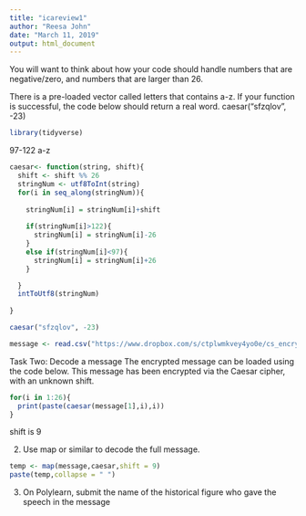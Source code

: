 ```yaml
---
title: "icareview1"
author: "Reesa John"
date: "March 11, 2019"
output: html_document
---
```


You will want to think about how your code should handle numbers that are negative/zero, and
numbers that are larger than 26.

There is a pre-loaded vector called letters that contains a-z.
If your function is successful, the code below should return a real word.
caesar("sfzqlov", -23)
```r
library(tidyverse)
```

97-122 a-z
```r
caesar<- function(string, shift){
  shift <- shift %% 26
  stringNum <- utf8ToInt(string)
  for(i in seq_along(stringNum)){
    
    stringNum[i] = stringNum[i]+shift
    
    if(stringNum[i]>122){
      stringNum[i] = stringNum[i]-26  
    }
    else if(stringNum[i]<97){
      stringNum[i] = stringNum[i]+26
    }

  }
  intToUtf8(stringNum)
  
}

caesar("sfzqlov", -23)
```

```r
message <- read.csv("https://www.dropbox.com/s/ctplwmkvey4yo0e/cs_encrypted.txt?dl=1",stringsAsFactors = FALSE, header = TRUE)$x
```

Task Two: Decode a message
The encrypted message can be loaded using the code below. This message has been encrypted via the Caesar
cipher, with an unknown shift.
```r
for(i in 1:26){
  print(paste(caesar(message[1],i),i))
}

```
shift is 9

2. Use map or similar to decode the full message.

```r
temp <- map(message,caesar,shift = 9)
paste(temp,collapse = " ")
```

3. On Polylearn, submit the name of the historical figure who gave the speech in the message